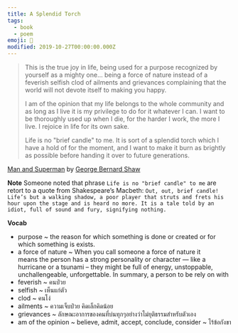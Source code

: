 ```yaml
---
title: A Splendid Torch
tags:
  - book
  - poem
emoji: 📖
modified: 2019-10-27T00:00:00.000Z
---
```


> This is the true joy in life, being used for a purpose recognized by yourself as a mighty one… being a force of nature instead of a feverish selfish clod of ailments and grievances complaining that the world will not devote itself to making you happy.
>
> I am of the opinion that my life belongs to the whole community and as long as I live it is my privilege to do for it whatever I can. I want to be thoroughly used up when I die, for the harder I work, the more I live. I rejoice in life for its own sake.
>
> Life is no "brief candle" to me. It is sort of a splendid torch which I have a hold of for the moment, and I want to make it burn as brightly as possible before handing it over to future generations.

[Man and Superman](https://www.gutenberg.org/files/3328/3328-h/3328-h.htm) by [George Bernard Shaw](https://en.wikipedia.org/wiki/George_Bernard_Shaw)

**Note**
Someone noted that phrase `Life is no "brief candle" to me` are retort to a quote from Shakespeare’s Macbeth: `Out, out, brief candle! Life’s but a walking shadow, a poor player that struts and frets his hour upon the stage and is heard no more. It is a tale told by an idiot, full of sound and fury, signifying nothing.`

**Vocab**

- purpose ~ the reason for which something is done or created or for which something is exists.
- a force of nature ~ When you call someone a force of nature it means the person has a strong personality or character — like a hurricane or a tsunami – they might be full of energy, unstoppable, unchallengeable, unforgettable. In summary, a person to be rely on with
- feverish ~ คนป่วย
- selfish ~ เห็นแก่ตัว
- clod ~ คนโง่
- ailments ~ ความเจ็บป่วย คิดเล็กคิดน้อย
- grievances ~ ลักษณะอาการของคนที่บ่นทุกๆอย่างว่าไม่ยุติธรรมสำหรับตัวเอง
- am of the opinion ~ believe, admit, accept, conclude, consider ~ ไร้ข้อกังขา
